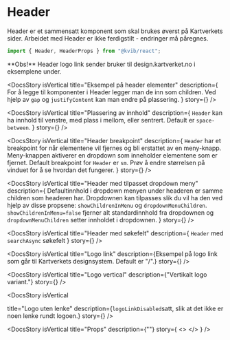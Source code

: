 
<Meta of={HeaderStories} />

<DocsContainer>

# Header

Header er et sammensatt komponent som skal brukes øverst på Kartverkets sider. Arbeidet med Header er ikke ferdigstilt - endringer må påregnes.

```jsx
import { Header, HeaderProps } from "@kvib/react";
```

<Feedback components="Header" />

<Alert status="warning">
  <AlertIcon />
  **Obs!** Header logo link sender bruker til design.kartverket.no i eksemplene under.
</Alert>

<DocsStory
  isVertical
  title="Eksempel på header elementer"
  description={
    <Text>
      For å legge til komponenter i Header legger man de inn som children. Ved hjelp av <code>gap</code> og
      <code>justifyContent</code> kan man endre på plassering.
    </Text>
  }
  story={<Canvas of={HeaderStories.HeaderElements} sourceState="hidden" />}
/>

<DocsStory
  isVertical
  title="Plassering av innhold"
  description={
    <Text>
      <code>Header</code> kan ha innhold til venstre, med plass i mellom, eller sentrert. Default er
      <code>space-between</code>.
    </Text>
  }
  story={<Canvas of={HeaderStories.HeaderJustifyContent} sourceState="hidden" />}
/>

<DocsStory
  isVertical
  title="Header breakpoint"
  description={
    <Text>
      <code>Header</code> har et breakpoint for når elementene vil fjernes og bli erstattet av en meny-knapp.
      Meny-knappen aktiverer en dropdown som inneholder elementene som er fjernet. Default breakpoint for
      <code>Header</code> er <code>sm</code>. Prøv å endre størrelsen på vinduet for å se hvordan det fungerer.
    </Text>
  }
  story={<Canvas of={HeaderStories.HeaderBreakpoint} sourceState="hidden" />}
/>

<DocsStory
  isVertical
  title="Header med tilpasset dropdown meny"
  description={
    <Text>
      Defaultinnhold i dropdown menyen under headeren er samme children som headeren har. Dropdownen kan tilpasses slik
      du vil ha den ved hjelp av disse propsene: <code>showChildrenInMenu</code> og <code>dropdownMenuChildren</code>.
      <code>showChildrenInMenu=false</code> fjerner alt standardinnhold fra dropdownen og
      <code>dropdownMenuChildren</code> setter innholdet i dropdownen.
    </Text>
  }
  story={<Canvas of={HeaderStories.HeaderDropdownChildren} sourceState="hidden" />}
/>

<DocsStory
  isVertical
  title="Header med søkefelt"
  description={
    <Text>
      <code>Header</code> med <code>searchAsync</code> søkefelt
    </Text>
  }
  story={<Canvas of={HeaderStories.HeaderSearchAsync} sourceState="hidden" />}
/>

<DocsStory
  isVertical
  title="Logo link"
  description={<Text>Eksempel på logo link som går til Kartverkets designsystem. Default er "/".</Text>}
  story={<Canvas of={HeaderStories.HeaderLogoButton} sourceState="hidden" />}
/>

<DocsStory
  isVertical
  title="Logo vertical"
  description={"Vertikalt logo variant."}
  story={<Canvas of={HeaderStories.HeaderLogoVariant} sourceState="hidden" />}
/>

<DocsStory
isVertical

title="Logo uten lenke"
description={<Text><code>logoLinkDisabled</code>satt, slik at det ikke er noen lenke rundt logoen.</Text>} story={<Canvas of={HeaderStories.HeaderWithoutLink} sourceState="hidden" />}
/>

<DocsStory
  isVertical
  title="Props"
  description={""}
  story={
    <>
      <Canvas of={HeaderStories.Preview} />
      <Controls of={HeaderStories.Preview} />
    </>
  }
/>

</DocsContainer>
